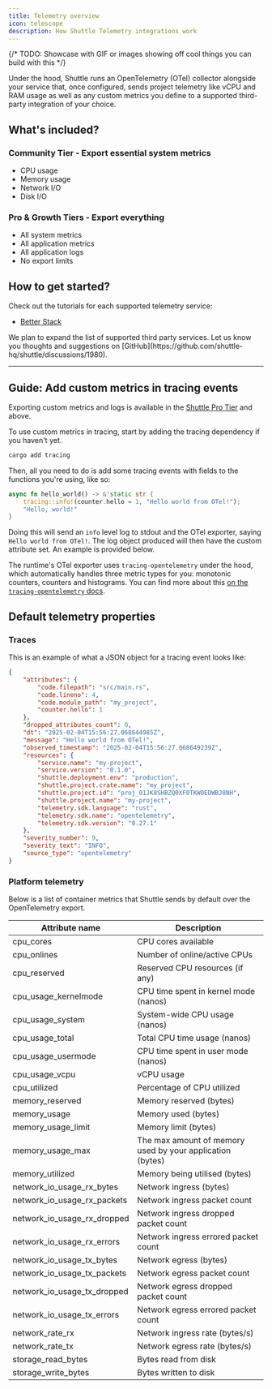 ```yaml
---
title: Telemetry overview
icon: telescope
description: How Shuttle Telemetry integrations work
---
```


{/* TODO: Showcase with GIF or images showing off cool things you can build with this */}

Under the hood, Shuttle runs an OpenTelemetry (OTel) collector alongside your service that, once configured, sends project telemetry like vCPU and RAM usage as well as any custom metrics you define to a supported third-party integration of your choice.

## What's included?

### Community Tier - Export essential system metrics

- CPU usage
- Memory usage
- Network I/O
- Disk I/O

### Pro & Growth Tiers - Export everything

- All system metrics
- All application metrics
- All application logs
- No export limits

## How to get started?

Check out the tutorials for each supported telemetry service:

- [Better Stack](./betterstack)

<Note>
    We plan to expand the list of supported third party services.
    Let us know you thoughts and suggestions on [GitHub](https://github.com/shuttle-hq/shuttle/discussions/1980).
</Note>

---

## Guide: Add custom metrics in tracing events

<Note>Exporting custom metrics and logs is available in the [Shuttle Pro Tier](https://www.shuttle.dev/pricing) and above.</Note>

To use custom metrics in tracing, start by adding the tracing dependency if you haven't yet.

```bash
cargo add tracing
```

Then, all you need to do is add some tracing events with fields to the functions you're using, like so:

```rust
async fn hello_world() -> &'static str {
    tracing::info!(counter.hello = 1, "Hello world from OTel!");
    "Hello, world!"
}
```

Doing this will send an `info` level log to stdout and the OTel exporter, saying `Hello world from OTel!`.
The log object produced will then have the custom attribute set. An example is provided below.

The runtime's OTel exporter uses `tracing-opentelemetry` under the hood, which automatically handles three metric types for you: monotonic counters, counters and histograms.
You can find more about this [on the `tracing-opentelemetry` docs](https://docs.rs/tracing-opentelemetry/latest/tracing_opentelemetry/struct.MetricsLayer.html).

## Default telemetry properties

### Traces

This is an example of what a JSON object for a tracing event looks like:

```json
{
    "attributes": {
        "code.filepath": "src/main.rs",
        "code.lineno": 4,
        "code.module_path": "my_project",
        "counter.hello": 1
    },
    "dropped_attributes_count": 0,
    "dt": "2025-02-04T15:56:27.068644985Z",
    "message": "Hello world from OTel!",
    "observed_timestamp": "2025-02-04T15:56:27.068649239Z",
    "resources": {
        "service.name": "my-project",
        "service.version": "0.1.0",
        "shuttle.deployment.env": "production",
        "shuttle.project.crate.name": "my_project",
        "shuttle.project.id": "proj_01JK8SHBZQ0XF0TKW0EDWBJ8NH",
        "shuttle.project.name": "my-project",
        "telemetry.sdk.language": "rust",
        "telemetry.sdk.name": "opentelemetry",
        "telemetry.sdk.version": "0.27.1"
    },
    "severity_number": 9,
    "severity_text": "INFO",
    "source_type": "opentelemetry"
}
```

### Platform telemetry

Below is a list of container metrics that Shuttle sends by default over the OpenTelemetry export.

| Attribute name | Description |
| --- | --- |
| cpu_cores | CPU cores available |
| cpu_onlines | Number of online/active CPUs |
| cpu_reserved | Reserved CPU resources (if any) |
| cpu_usage_kernelmode | CPU time spent in kernel mode (nanos) |
| cpu_usage_system | System-wide CPU usage (nanos) |
| cpu_usage_total | Total CPU time usage (nanos) |
| cpu_usage_usermode | CPU time spent in user mode (nanos) |
| cpu_usage_vcpu | vCPU usage |
| cpu_utilized | Percentage of CPU utilized |
| memory_reserved | Memory reserved (bytes) |
| memory_usage | Memory used (bytes) |
| memory_usage_limit | Memory limit (bytes) |
| memory_usage_max | The max amount of memory used by your application (bytes) |
| memory_utilized | Memory being utilised (bytes) |
| network_io_usage_rx_bytes | Network ingress (bytes) |
| network_io_usage_rx_packets | Network ingress packet count |
| network_io_usage_rx_dropped | Network ingress dropped packet count |
| network_io_usage_rx_errors | Network ingress errored packet count |
| network_io_usage_tx_bytes | Network egress (bytes) |
| network_io_usage_tx_packets | Network egress packet count |
| network_io_usage_tx_dropped | Network egress dropped packet count |
| network_io_usage_tx_errors | Network egress errored packet count |
| network_rate_rx | Network ingress rate (bytes/s) |
| network_rate_tx | Network egress rate (bytes/s) |
| storage_read_bytes | Bytes read from disk |
| storage_write_bytes | Bytes written to disk |

